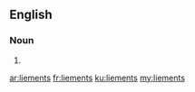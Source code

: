 ==English==

===Noun===
{{head|en|plural}}

# {{plural of|liement|lang=en}}

[[ar:liements]]
[[fr:liements]]
[[ku:liements]]
[[my:liements]]